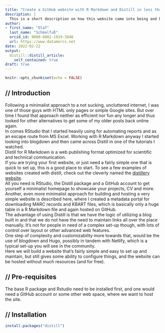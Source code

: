 ```yaml
---
title: "Create a GitHub website with R Markdown and Distill in less than 30 minutes"
description: |
  This is a short description on how this website came into being and how anyone can create a website using nothing more than RStudio, R Markdown, the distill R package and GitHub.
author:
- first_name: "Olaf"
  last_name: "Schmalfuß"
  orcid_id: 0000-0002-1919-3848
  url: https://www.datamercs.net
date: 2022-02-22
output:
  distill::distill_article:
    self_contained: true
draft: true
---
```



```r
knitr::opts_chunk$set(echo = FALSE)
```

## // Introduction

Following a minimalist approach to a not sucking, uncluttered internet, I was one of those guys with HTML only pages or simple Google sites. But over time I found that approach neither as efficient nor fun any longer and thus looked for other alternatives to get some of my older posts back online again.  
In comes RStudio that I started heavily using for automating reports and as an escape route from MS Excel. Working with R Markdown anyway I started looking into blogdown and then came across Distill in one of the tutorials I watched.  
Distill for R Markdown is a web publishing format optimized for scientific and technical communication.  
If you are trying your first website, or just need a fairly simple one that is quick to set up, this is a good place to start. To see a few examples of websites created with distill, check out the cleverly named the [distillery website](https://jhelvy.github.io/distillery/).  
All you need is RStudio, the Distill package and a GitHub account to get yourself a minimalist homepage to showcase your projects, CV and more.  
Another, even more minimalist approach for building and hosting a very simple website is described here, where I created a metadata portal for downloading MARC records and KBART files, which is basically only a huge table in a R Markdown file and again hosted on GitHub.  
The advantage of using Distill is that we have the logic of utilizing a blog built in and that we do not have the need to maintain links all over the place manually.  It's not for people in need of a complex set-up though, with lots of control over layout or other advanced web features.  
One step of complexity and customizability more towards that, would be the use of blogdown and Hugo, possibly in tandem with Netlify, which is a typical set-up you will see in the community.  
Here we will build a website that’s fairly simple and easy to set up and maintain, but still gives some ability to configure things, and the website can be hosted without much resources (and for free).

## // Pre-requisites

The base R package and Rstudio need to be installed first, and one would need a GitHub account or some other web space, where we want to host the site.

## // Installation


```r
install.packages("distill")
```




